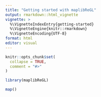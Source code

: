 ```yaml
---
title: "Getting started with maplibReGL"
output: rmarkdown::html_vignette
vignette: >
  %\VignetteIndexEntry{getting-started}
  %\VignetteEngine{knitr::rmarkdown}
  %\VignetteEncoding{UTF-8}
format: html
editor: visual
---
```


```r
knitr::opts_chunk$set(
  collapse = TRUE,
  comment = "#>"
)
```

```r
library(maplibReGL)

map()
```


